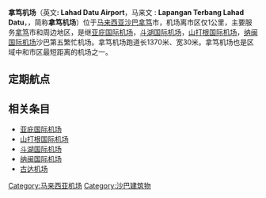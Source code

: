 {{Infobox airport
| name          = 拿笃机场<br />Lahad Datu Airport<br />Lapangan Terbang Lahad Datu
| type          = 公共商业
| operator      = 马来西亚机场管理有限责任公司
| city-served   = [[拿笃|拿笃]]
| location      = {{MYS}}[[沙巴州|沙巴州]][[拿笃|拿笃]]
| distance_to_city = 约1公里
| elevation-m   = 45
| IATA          = LDU
| ICAO          = WBKD
| coordinates   = {{coord|05|01|59|N|118|19|16|E|type:airport}}
| pushpin_map   = Borneo#Malaysia East#Malaysia
| pushpin_label = '''LDU'''/WBKD
| r1-number     = 11/29
| r1-length-f   = 4,490
| r1-length-m   = 1,370
| r1-surface    = 混凝土
| stat-year     = 2014
| stat_passenger = 99,983
| stat_flight   = 3,012
}}
'''拿笃机场'''（英文''' : Lahad Datu Airport'''，马来文 : '''Lapangan Terbang Lahad Datu'''，{{airport codes|LDU|WBKD}}，简称'''拿笃机场'''）位于[[马来西亚|马来西亚]][[沙巴|沙巴]][[拿笃|拿笃]]市，机场离市区仅1公里，主要服务[[拿笃|拿笃]]市和周边地区，是继[[亚庇国际机场|亚庇国际机场]]，[[斗湖国际机场|斗湖国际机场]]，[[山打根国际机场|山打根国际机场]]，[[纳闽国际机场|纳闽国际机场]]沙巴第五繁忙机场。拿笃机场跑道长1370米、宽30米。拿笃机场也是区域中和市区最短距离的机场之一。

==定期航点==

{{Airport-dest-list
|[[马航飞翼|马航飞翼]]|[[亚庇国际机场|亚庇]] [[山打根国际机场|山打根]]
}}

==相关条目==
*[[亚庇国际机场|亚庇国际机场]]
*[[山打根国际机场|山打根国际机场]]
*[[斗湖国际机场|斗湖国际机场]]
*[[纳闽国际机场|纳闽国际机场]]
*[[古达机场|古达机场]]

{{马来西亚机场}}

[[Category:马来西亚机场|Category:马来西亚机场]]
[[Category:沙巴建筑物|Category:沙巴建筑物]]